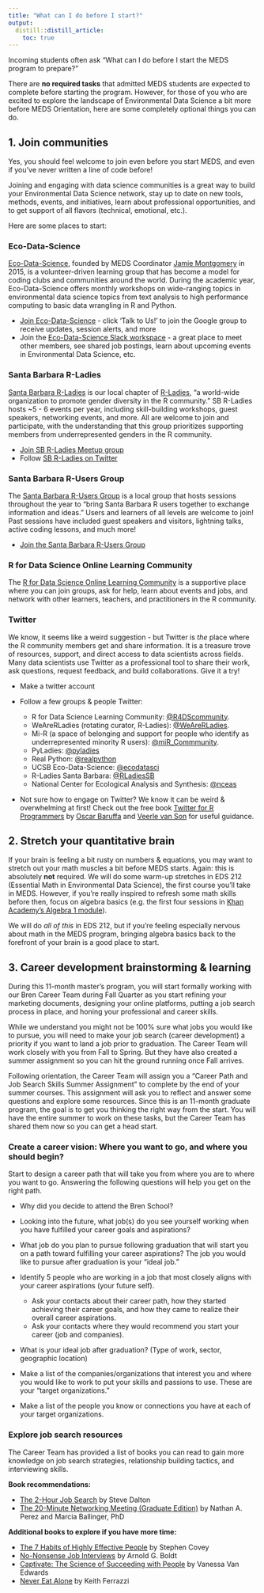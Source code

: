 ```yaml
---
title: "What can I do before I start?"
output: 
  distill::distill_article:
    toc: true
---
```


Incoming students often ask "What can I do before I start the MEDS program to prepare?" 

There are **no required tasks** that admitted MEDS students are expected to complete before starting the program. However, for those of you who are excited to explore the landscape of Environmental Data Science a bit more before MEDS Orientation, here are some completely optional things you can do.  

## 1. Join communities

Yes, you should feel welcome to join even before you start MEDS, and even if you've never written a line of code before!

Joining and engaging with data science communities is a great way to build your Environmental Data Science network, stay up to date on new tools, methods, events, and initiatives, learn about professional opportunities, and to get support of all flavors (technical, emotional, etc.). 

Here are some places to start: 

### Eco-Data-Science {.unlisted .unnumbered}

[Eco-Data-Science](https://eco-data-science.github.io/), founded by MEDS Coordinator [Jamie Montgomery](https://www.jamiecmontgomery.com/) in 2015, is a volunteer-driven learning group that has become a model for coding clubs and communities around the world. During the academic year, Eco-Data-Science offers monthly workshops on wide-ranging topics in environmental data science topics from text analysis to high performance computing to basic data wrangling in R and Python. 

- [Join Eco-Data-Science](https://eco-data-science.github.io/) - click 'Talk to Us!' to join the Google group to receive updates, session alerts, and more
- Join the [Eco-Data-Science Slack workspace](ecodatascience.slack.com) - a great place to meet other members, see shared job postings, learn about upcoming events in Environmental Data Science, etc.

### Santa Barbara R-Ladies {.unlisted .unnumbered}

[Santa Barbara R-Ladies](https://www.meetup.com/rladies-santa-barbara/) is our local chapter of [R-Ladies](https://rladies.org/), "a world-wide organization to promote gender diversity in the R community." SB R-Ladies hosts ~5 - 6 events per year, including skill-building workshops, guest speakers, networking events, and more. All are welcome to join and participate, with the understanding that this group prioritizes supporting members from underrepresented genders in the R community. 

- [Join SB R-Ladies Meetup group](https://www.meetup.com/rladies-santa-barbara/)
- Follow [SB R-Ladies on Twitter](https://twitter.com/RLadiesSB)

### Santa Barbara R-Users Group {.unlisted .unnumbered}

The [Santa Barbara R-Users Group](https://www.meetup.com/Santa-Barbara-R-Users-Group/) is a local group that hosts sessions throughout the year to "bring Santa Barbara R users together to exchange information and ideas." Users and learners of all levels are welcome to join! Past sessions have included guest speakers and visitors, lightning talks, active coding lessons, and much more! 

- [Join the Santa Barbara R-Users Group](https://www.meetup.com/Santa-Barbara-R-Users-Group/)

### R for Data Science Online Learning Community {.unlisted .unnumbered}

The [R for Data Science Online Learning Community](https://www.rfordatasci.com/) is a supportive place where you can join groups, ask for help, learn about events and jobs, and network with other learners, teachers, and practitioners in the R community.

### Twitter {.unlisted .unnumbered}

We know, it seems like a weird suggestion - but Twitter is *the* place where the R community members get and share information. It is a treasure trove of resources, support, and direct access to data scientists across fields. Many data scientists use Twitter as a professional tool to share their work, ask questions, request feedback, and build collaborations. Give it a try! 

- Make a twitter account
- Follow a few groups & people Twitter: 

  - R for Data Science Learning Community: [\@R4DScommunity](https://twitter.com/R4DScommunity). 
  - WeAreRLadies (rotating curator, R-Ladies): [\@WeAreRLadies](https://twitter.com/WeAreRLadies). 
  - Mi-R (a space of belonging and support for people who identify as underrepresented minority R users): [\@miR_Commmunity](https://twitter.com/miR_community). 
  - PyLadies: [\@pyladies](https://twitter.com/pyladies)
  - Real Python: [\@realpython](https://twitter.com/realpython)
  - UCSB Eco-Data-Science: [\@ecodatasci](https://twitter.com/ecodatasci)
  - R-Ladies Santa Barbara: [\@RLadiesSB](https://twitter.com/RLadiesSB)
  - National Center for Ecological Analysis and Synthesis: [\@nceas](https://twitter.com/nceas)
        
- Not sure how to engage on Twitter? We know it can be weird & overwhelming at first! Check out the free book [Twitter for R Programmers](https://www.t4rstats.com/) by [Oscar Baruffa](https://twitter.com/OscarBaruffa) and [Veerle van Son](https://twitter.com/veerlevanson) for useful guidance.

## 2. Stretch your quantitative brain

If your brain is feeling a bit rusty on numbers & equations, you may want to stretch out your math muscles a bit before MEDS starts. Again: this is absolutely **not** required. We will do some warm-up stretches in EDS 212 (Essential Math in Environmental Data Science), the first course you'll take in MEDS. However, if you're really inspired to refresh some math skills before then, focus on algebra basics (e.g. the first four sessions in [Khan Academy's Algebra 1 module](https://www.khanacademy.org/math/algebra)).

We will do *all of this* in EDS 212, but if you're feeling especially nervous about math in the MEDS program, bringing algebra basics back to the forefront of your brain is a good place to start. 

## 3. Career development brainstorming & learning

During this 11-month master’s program, you will start formally working with our Bren Career Team
during Fall Quarter as you start refining your marketing documents, designing your online platforms, putting a job search process in place, and honing your professional and career skills.

While we understand you might not be 100% sure what jobs you would like to pursue, you will need to make your job search (career development) a priority if you want to land a job prior to graduation. The Career Team will work closely with you from Fall to Spring. But they have also created a summer assignment so you can hit the ground running once Fall arrives. 

Following orientation, the Career Team will assign you a “Career Path and Job Search Skills Summer Assignment” to complete by the end of your summer courses. This assignment will ask you to reflect and answer some questions and explore some resources. Since this is an 11-month graduate program, the goal is to get you thinking the right way from the start. You will have the entire summer to work on these tasks, but the Career Team has shared them now so you can get a head start.

### Create a career vision: Where you want to go, and where you should begin? {.unlisted .unnumbered}

Start to design a career path that will take you from where you are to where you want to go. Answering the following questions will help you get on the right path.

- Why did you decide to attend the Bren School?
- Looking into the future, what job(s) do you see yourself working when you have fulfilled your career goals and aspirations?
- What job do you plan to pursue following graduation that will start you on a path toward fulfilling your career aspirations? The job you would like to pursue after graduation is your “ideal job.”
- Identify 5 people who are working in a job that most closely aligns with your career aspirations (your future self).

    - Ask your contacts about their career path, how they started achieving their career goals, and how they came to realize their overall career aspirations.
    - Ask your contacts where they would recommend you start your career (job and companies).
    
- What is your ideal job after graduation? (Type of work, sector, geographic location)
- Make a list of the companies/organizations that interest you and where you would like to work to put your skills and passions to use. These are your “target organizations.”
- Make a list of the people you know or connections you have at each of your target organizations.

### Explore job search resources {.unlisted .unnumbered}

The Career Team has provided a list of books you can read to gain more knowledge on job search strategies, relationship building tactics, and interviewing skills.  

**Book recommendations:**

-	[The 2-Hour Job Search](https://2hourjobsearch.com/) by Steve Dalton
- [The 20-Minute Networking Meeting (Graduate Edition)](https://20mnm.com/#graduate) by Nathan A. Perez and Marcia Ballinger, PhD
<!-- - [Build a Career in Data Science](https://www.manning.com/books/build-a-career-in-data-science) by Emily Robinson and Jacqueline Nolis -->

**Additional books to explore if you have more time:**

-	[The 7 Habits of Highly Effective People](https://www.franklincovey.com/the-7-habits/) by Stephen Covey
- [No-Nonsense Job Interviews]() by Arnold G. Boldt
- [Captivate: The Science of Succeeding with People](https://www.scienceofpeople.com/captivate/) by Vanessa Van Edwards
- [Never Eat Alone](https://www.penguinrandomhouse.com/books/227558/never-eat-alone-expanded-and-updated-by-keith-ferrazzi-and-tahl-raz/) by Keith Ferrazzi


